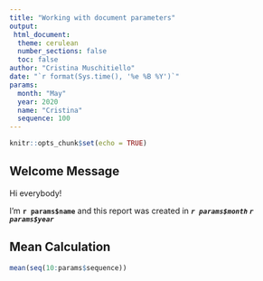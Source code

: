 ```yaml
---
title: "Working with document parameters"
output:
 html_document:
  theme: cerulean
  number_sections: false
  toc: false
author: "Cristina Muschitiello"
date: "`r format(Sys.time(), '%e %B %Y')`"
params:
  month: "May" 
  year: 2020
  name: "Cristina"
  sequence: 100
---
```


```r
knitr::opts_chunk$set(echo = TRUE)

```

## Welcome Message

Hi everybody!

I'm **`r params$name`** and this report was created in ***`r params$month` `r params$year`***

## Mean Calculation

```r

mean(seq(10:params$sequence))

```
